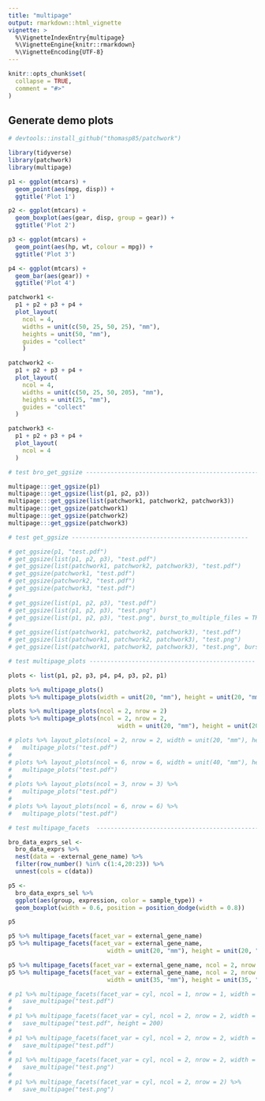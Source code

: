 ```yaml
---
title: "multipage"
output: rmarkdown::html_vignette
vignette: >
  %\VignetteIndexEntry{multipage}
  %\VignetteEngine{knitr::rmarkdown}
  %\VignetteEncoding{UTF-8}
---
```


```r
knitr::opts_chunk$set(
  collapse = TRUE,
  comment = "#>"
)
```

## Generate demo plots

```r
# devtools::install_github("thomasp85/patchwork")

library(tidyverse)
library(patchwork)
library(multipage)

p1 <- ggplot(mtcars) +
  geom_point(aes(mpg, disp)) +
  ggtitle('Plot 1')

p2 <- ggplot(mtcars) +
  geom_boxplot(aes(gear, disp, group = gear)) +
  ggtitle('Plot 2')

p3 <- ggplot(mtcars) +
  geom_point(aes(hp, wt, colour = mpg)) +
  ggtitle('Plot 3')

p4 <- ggplot(mtcars) +
  geom_bar(aes(gear)) +
  ggtitle('Plot 4')

patchwork1 <-
  p1 + p2 + p3 + p4 +
  plot_layout(
    ncol = 4,
    widths = unit(c(50, 25, 50, 25), "mm"),
    heights = unit(50, "mm"),
    guides = "collect"
    )

patchwork2 <-
  p1 + p2 + p3 + p4 +
  plot_layout(
    ncol = 4,
    widths = unit(c(50, 25, 50, 205), "mm"),
    heights = unit(25, "mm"),
    guides = "collect"
  )

patchwork3 <-
  p1 + p2 + p3 + p4 +
  plot_layout(
    ncol = 4
  )
```

```r
# test bro_get_ggsize -----------------------------------------------------

multipage:::get_ggsize(p1)
multipage:::get_ggsize(list(p1, p2, p3))
multipage:::get_ggsize(list(patchwork1, patchwork2, patchwork3))
multipage:::get_ggsize(patchwork1)
multipage:::get_ggsize(patchwork2)
multipage:::get_ggsize(patchwork3)

```

```r
# test get_ggsize --------------------------------------------------

# get_ggsize(p1, "test.pdf")
# get_ggsize(list(p1, p2, p3), "test.pdf")
# get_ggsize(list(patchwork1, patchwork2, patchwork3), "test.pdf")
# get_ggsize(patchwork1, "test.pdf")
# get_ggsize(patchwork2, "test.pdf")
# get_ggsize(patchwork3, "test.pdf")
# 
# get_ggsize(list(p1, p2, p3), "test.pdf")
# get_ggsize(list(p1, p2, p3), "test.png")
# get_ggsize(list(p1, p2, p3), "test.png", burst_to_multiple_files = TRUE)
# 
# get_ggsize(list(patchwork1, patchwork2, patchwork3), "test.pdf")
# get_ggsize(list(patchwork1, patchwork2, patchwork3), "test.png")
# get_ggsize(list(patchwork1, patchwork2, patchwork3), "test.png", burst_to_multiple_files = TRUE)

```

```r
# test multipage_plots -----------------------------------------------

plots <- list(p1, p2, p3, p4, p4, p3, p2, p1)

plots %>% multipage_plots()
plots %>% multipage_plots(width = unit(20, "mm"), height = unit(20, "mm"))

plots %>% multipage_plots(ncol = 2, nrow = 2)
plots %>% multipage_plots(ncol = 2, nrow = 2,
                               width = unit(20, "mm"), height = unit(20, "mm"))

# plots %>% layout_plots(ncol = 2, nrow = 2, width = unit(20, "mm"), height = unit(20, "mm")) %>%
#   multipage_plots("test.pdf")
# 
# plots %>% layout_plots(ncol = 6, nrow = 6, width = unit(40, "mm"), height = unit(40, "mm")) %>%
#   multipage_plots("test.pdf")
# 
# plots %>% layout_plots(ncol = 3, nrow = 3) %>%
#   multipage_plots("test.pdf")
# 
# plots %>% layout_plots(ncol = 6, nrow = 6) %>%
#   multipage_plots("test.pdf")


```

```r
# test multipage_facets  -----------------------------------------------

bro_data_exprs_sel <- 
  bro_data_exprs %>% 
  nest(data = -external_gene_name) %>% 
  filter(row_number() %in% c(1:4,20:23)) %>% 
  unnest(cols = c(data))

p5 <- 
  bro_data_exprs_sel %>% 
  ggplot(aes(group, expression, color = sample_type)) +
  geom_boxplot(width = 0.6, position = position_dodge(width = 0.8))

p5

p5 %>% multipage_facets(facet_var = external_gene_name)
p5 %>% multipage_facets(facet_var = external_gene_name,
                            width = unit(20, "mm"), height = unit(20, "mm"))

p5 %>% multipage_facets(facet_var = external_gene_name, ncol = 2, nrow = 2)
p5 %>% multipage_facets(facet_var = external_gene_name, ncol = 2, nrow = 2,
                            width = unit(35, "mm"), height = unit(35, "mm"))

# p1 %>% multipage_facets(facet_var = cyl, ncol = 1, nrow = 1, width = unit(20, "mm"), height = unit(20, "mm")) %>%
#   save_multipage("test.pdf")
# 
# p1 %>% multipage_facets(facet_var = cyl, ncol = 2, nrow = 2, width = unit(40, "mm")) %>%
#   save_multipage("test.pdf", height = 200)
# 
# p1 %>% multipage_facets(facet_var = cyl, ncol = 2, nrow = 2, width = unit(40, "mm")) %>%
#   save_multipage("test.pdf")
# 
# p1 %>% multipage_facets(facet_var = cyl, ncol = 2, nrow = 2, width = unit(20, "mm"), height = unit(20, "mm")) %>%
#   save_multipage("test.png")
# 
# p1 %>% multipage_facets(facet_var = cyl, ncol = 2, nrow = 2) %>%
#   save_multipage("test.png")

```
